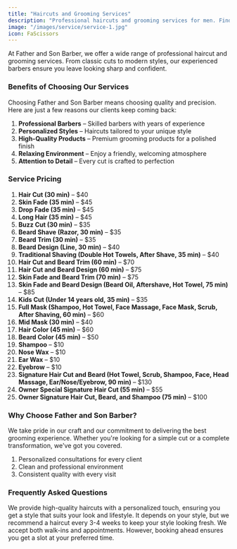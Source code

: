 ```yaml
---
title: "Haircuts and Grooming Services"
description: "Professional haircuts and grooming services for men. Find the perfect style to match your look."
image: "/images/service/service-1.jpg"
icon: FaScissors
---
```


At Father and Son Barber, we offer a wide range of professional haircut and grooming services. From classic cuts to modern styles, our experienced barbers ensure you leave looking sharp and confident.

### Benefits of Choosing Our Services

Choosing Father and Son Barber means choosing quality and precision. Here are just a few reasons our clients keep coming back:

1. **Professional Barbers** – Skilled barbers with years of experience  
2. **Personalized Styles** – Haircuts tailored to your unique style  
3. **High-Quality Products** – Premium grooming products for a polished finish  
4. **Relaxing Environment** – Enjoy a friendly, welcoming atmosphere  
5. **Attention to Detail** – Every cut is crafted to perfection  

### Service Pricing

1. **Hair Cut (30 min)** – $40  
2. **Skin Fade (35 min)** – $45  
3. **Drop Fade (35 min)** – $45  
4. **Long Hair (35 min)** – $45  
5. **Buzz Cut (30 min)** – $35  
6. **Beard Shave (Razor, 30 min)** – $35  
7. **Beard Trim (30 min)** – $35  
8. **Beard Design (Line, 30 min)** – $40  
9. **Traditional Shaving (Double Hot Towels, After Shave, 35 min)** – $40  
10. **Hair Cut and Beard Trim (60 min)** – $70  
11. **Hair Cut and Beard Design (60 min)** – $75  
12. **Skin Fade and Beard Trim (70 min)** – $75  
13. **Skin Fade and Beard Design (Beard Oil, Aftershave, Hot Towel, 75 min)** – $85  
14. **Kids Cut (Under 14 years old, 35 min)** – $35  
15. **Full Mask (Shampoo, Hot Towel, Face Massage, Face Mask, Scrub, After Shaving, 60 min)** – $60  
16. **Mid Mask (30 min)** – $40  
17. **Hair Color (45 min)** – $60  
18. **Beard Color (45 min)** – $50  
19. **Shampoo** – $10  
20. **Nose Wax** – $10  
21. **Ear Wax** – $10  
22. **Eyebrow** – $10  
23. **Signature Hair Cut and Beard (Hot Towel, Scrub, Shampoo, Face, Head Massage, Ear/Nose/Eyebrow, 90 min)** – $130  
24. **Owner Special Signature Hair Cut (55 min)** – $55  
25. **Owner Signature Hair Cut, Beard, and Shampoo (75 min)** – $100  

### Why Choose Father and Son Barber?

We take pride in our craft and our commitment to delivering the best grooming experience. Whether you're looking for a simple cut or a complete transformation, we've got you covered.

1. Personalized consultations for every client  
2. Clean and professional environment  
3. Consistent quality with every visit  

### Frequently Asked Questions

<Accordion client:load title="Why should I choose Father and Son Barber?">
We provide high-quality haircuts with a personalized touch, ensuring you get a style that suits your look and lifestyle.
</Accordion>

<Accordion client:load title="How often should I get a haircut?">
It depends on your style, but we recommend a haircut every 3-4 weeks to keep your style looking fresh.
</Accordion>

<Accordion client:load title="Do you offer walk-ins or just appointments?">
We accept both walk-ins and appointments. However, booking ahead ensures you get a slot at your preferred time.
</Accordion>
